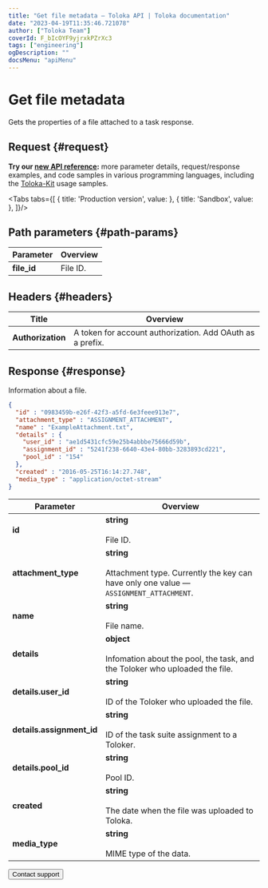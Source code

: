 ```yaml
---
title: "Get file metadata — Toloka API | Toloka documentation"
date: "2023-04-19T11:35:46.721078"
author: ["Toloka Team"]
coverId: F_bIcOYF9yjrxkPZrXc3
tags: ["engineering"]
ogDescription: ""
docsMenu: "apiMenu"
---
```



# Get file metadata

<Announce/>

Gets the properties of a file attached to a task response.

## Request {#request}

<Note mode="tip" title="Tip">

**Try our [new API reference](https://toloka.ai/docs/api/api-reference/#get-/attachments/-id-):** more parameter details, request/response examples, and code samples in various programming languages, including the [Toloka-Kit](/docs/toloka-kit/) usage samples.

</Note>

<Tabs tabs={[
  { title: 'Production version', value: <GetAttachmentList1/> },
  { title: 'Sandbox', value: <GetAttachmentList2/> },
]}/>

## Path parameters {#path-params}

Parameter | Overview
----- | -----
**file_id** | File ID.

## Headers {#headers}

Title | Overview
----- | -----
**Authorization** | A token for account authorization. Add OAuth as a prefix.

## Response {#response}

Information about a file.

```json
{
  "id" : "0983459b-e26f-42f3-a5fd-6e3feee913e7",
  "attachment_type" : "ASSIGNMENT_ATTACHMENT",
  "name" : "ExampleAttachment.txt",
  "details" : {
    "user_id" : "ae1d5431cfc59e25b4abbbe75666d59b",
    "assignment_id" : "5241f238-6640-43e4-80bb-3283893cd221",
    "pool_id" : "154"
  },
  "created" : "2016-05-25T16:14:27.748",
  "media_type" : "application/octet-stream"
}
```

Parameter | Overview
----- | -----
**id** | **string**<br/><br/>File ID.
**attachment_type** | **string**<br/><br/>Attachment type. Currently the key can have only one value — `ASSIGNMENT_ATTACHMENT`.
**name** | **string**<br/><br/>File name.
**details** | **object**<br/><br/>Infomation about the pool, the task, and the Toloker who uploaded the file.
**details.user_id** | **string**<br/><br/>ID of the Toloker who uploaded the file.
**details.assignment_id** | **string**<br/><br/>ID of the task suite assignment to a Toloker.
**details.pool_id** | **string**<br/><br/>Pool ID.
**created** | **string**<br/><br/>The date when the file was uploaded to Toloka.
**media_type** | **string**<br/><br/>MIME type of the data.

<Button themeColor="light" view="default" size="l" type="link" url="/docs/guide/troubleshooting/support?form-source=api-get-attachment">Contact support</Button>